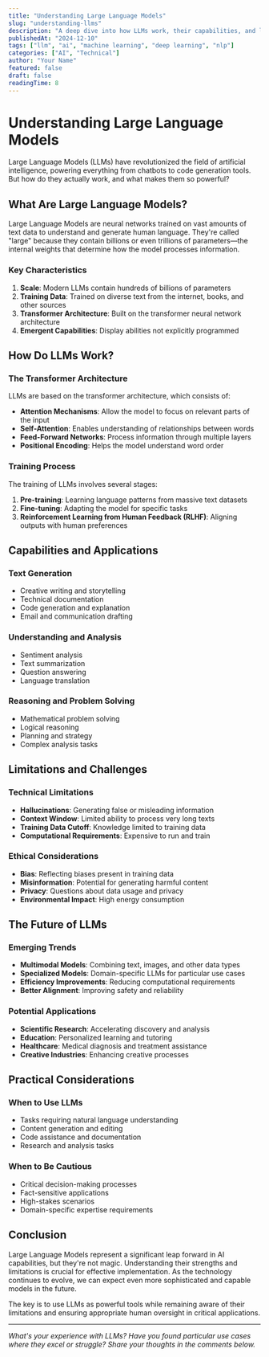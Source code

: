 ```yaml
---
title: "Understanding Large Language Models"
slug: "understanding-llms"
description: "A deep dive into how LLMs work, their capabilities, and limitations in today's AI landscape."
publishedAt: "2024-12-10"
tags: ["llm", "ai", "machine learning", "deep learning", "nlp"]
categories: ["AI", "Technical"]
author: "Your Name"
featured: false
draft: false
readingTime: 8
---
```


# Understanding Large Language Models

Large Language Models (LLMs) have revolutionized the field of artificial intelligence, powering everything from chatbots to code generation tools. But how do they actually work, and what makes them so powerful?

## What Are Large Language Models?

Large Language Models are neural networks trained on vast amounts of text data to understand and generate human language. They're called "large" because they contain billions or even trillions of parameters—the internal weights that determine how the model processes information.

### Key Characteristics

1. **Scale**: Modern LLMs contain hundreds of billions of parameters
2. **Training Data**: Trained on diverse text from the internet, books, and other sources
3. **Transformer Architecture**: Built on the transformer neural network architecture
4. **Emergent Capabilities**: Display abilities not explicitly programmed

## How Do LLMs Work?

### The Transformer Architecture

LLMs are based on the transformer architecture, which consists of:

- **Attention Mechanisms**: Allow the model to focus on relevant parts of the input
- **Self-Attention**: Enables understanding of relationships between words
- **Feed-Forward Networks**: Process information through multiple layers
- **Positional Encoding**: Helps the model understand word order

### Training Process

The training of LLMs involves several stages:

1. **Pre-training**: Learning language patterns from massive text datasets
2. **Fine-tuning**: Adapting the model for specific tasks
3. **Reinforcement Learning from Human Feedback (RLHF)**: Aligning outputs with human preferences

## Capabilities and Applications

### Text Generation
- Creative writing and storytelling
- Technical documentation
- Code generation and explanation
- Email and communication drafting

### Understanding and Analysis
- Sentiment analysis
- Text summarization
- Question answering
- Language translation

### Reasoning and Problem Solving
- Mathematical problem solving
- Logical reasoning
- Planning and strategy
- Complex analysis tasks

## Limitations and Challenges

### Technical Limitations
- **Hallucinations**: Generating false or misleading information
- **Context Window**: Limited ability to process very long texts
- **Training Data Cutoff**: Knowledge limited to training data
- **Computational Requirements**: Expensive to run and train

### Ethical Considerations
- **Bias**: Reflecting biases present in training data
- **Misinformation**: Potential for generating harmful content
- **Privacy**: Questions about data usage and privacy
- **Environmental Impact**: High energy consumption

## The Future of LLMs

### Emerging Trends
- **Multimodal Models**: Combining text, images, and other data types
- **Specialized Models**: Domain-specific LLMs for particular use cases
- **Efficiency Improvements**: Reducing computational requirements
- **Better Alignment**: Improving safety and reliability

### Potential Applications
- **Scientific Research**: Accelerating discovery and analysis
- **Education**: Personalized learning and tutoring
- **Healthcare**: Medical diagnosis and treatment assistance
- **Creative Industries**: Enhancing creative processes

## Practical Considerations

### When to Use LLMs
- Tasks requiring natural language understanding
- Content generation and editing
- Code assistance and documentation
- Research and analysis tasks

### When to Be Cautious
- Critical decision-making processes
- Fact-sensitive applications
- High-stakes scenarios
- Domain-specific expertise requirements

## Conclusion

Large Language Models represent a significant leap forward in AI capabilities, but they're not magic. Understanding their strengths and limitations is crucial for effective implementation. As the technology continues to evolve, we can expect even more sophisticated and capable models in the future.

The key is to use LLMs as powerful tools while remaining aware of their limitations and ensuring appropriate human oversight in critical applications.

---

*What's your experience with LLMs? Have you found particular use cases where they excel or struggle? Share your thoughts in the comments below.* 